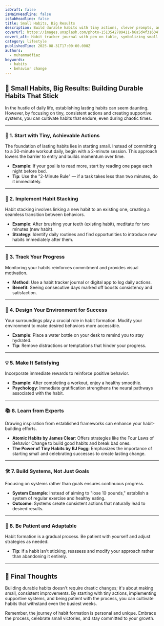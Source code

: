 ```yaml
---
isDraft: false
isMainHeadline: false
isSubHeadline: false
title: Small Habits, Big Results
description: Build durable habits with tiny actions, clever prompts, and systems that survive busy weeks.
coverUrl: https://images.unsplash.com/photo-1513542789411-b6a5d4f31634?q=80&w=1600&auto=format&fit=crop
covert_alt: Habit tracker journal with pen on table, symbolizing small habits
category: lifestyle
publishedTime: 2025-08-31T17:00:00.000Z
authors:
  - muhammadfiaz
keywords:
  - habits
  - behavior change
---
```


## 🧠 Small Habits, Big Results: Building Durable Habits That Stick

In the hustle of daily life, establishing lasting habits can seem daunting. However, by focusing on tiny, consistent actions and creating supportive systems, you can cultivate habits that endure, even during chaotic times.

---

### 🔑 1. Start with Tiny, Achievable Actions

The foundation of lasting habits lies in starting small. Instead of committing to a 30-minute workout daily, begin with a 2-minute session. This approach lowers the barrier to entry and builds momentum over time.

* **Example**: If your goal is to read more, start by reading one page each night before bed.
* **Tip**: Use the "2-Minute Rule" — if a task takes less than two minutes, do it immediately.

---

### 🧩 2. Implement Habit Stacking

Habit stacking involves linking a new habit to an existing one, creating a seamless transition between behaviors.

* **Example**: After brushing your teeth (existing habit), meditate for two minutes (new habit).
* **Strategy**: Identify daily routines and find opportunities to introduce new habits immediately after them.

---

### 📅 3. Track Your Progress

Monitoring your habits reinforces commitment and provides visual motivation.

* **Method**: Use a habit tracker journal or digital app to log daily actions.
* **Benefit**: Seeing consecutive days marked off boosts consistency and satisfaction.

---

### 🧠 4. Design Your Environment for Success

Your surroundings play a crucial role in habit formation. Modify your environment to make desired behaviors more accessible.

* **Example**: Place a water bottle on your desk to remind you to stay hydrated.
* **Tip**: Remove distractions or temptations that hinder your progress.

---

### 💡 5. Make It Satisfying

Incorporate immediate rewards to reinforce positive behavior.

* **Example**: After completing a workout, enjoy a healthy smoothie.
* **Psychology**: Immediate gratification strengthens the neural pathways associated with the habit.

---

### 📚 6. Learn from Experts

Drawing inspiration from established frameworks can enhance your habit-building efforts.

* **Atomic Habits by James Clear**: Offers strategies like the Four Laws of Behavior Change to build good habits and break bad ones.
* **The Power of Tiny Habits by BJ Fogg**: Emphasizes the importance of starting small and celebrating successes to create lasting change.

---

### 🛠️ 7. Build Systems, Not Just Goals

Focusing on systems rather than goals ensures continuous progress.

* **System Example**: Instead of aiming to "lose 10 pounds," establish a system of regular exercise and healthy eating.
* **Outcome**: Systems create consistent actions that naturally lead to desired results.

---

### 🔄 8. Be Patient and Adaptable

Habit formation is a gradual process. Be patient with yourself and adjust strategies as needed.

* **Tip**: If a habit isn't sticking, reassess and modify your approach rather than abandoning it entirely.

---

## 📝 Final Thoughts

Building durable habits doesn't require drastic changes; it's about making small, consistent improvements. By starting with tiny actions, implementing supportive systems, and being patient with the process, you can cultivate habits that withstand even the busiest weeks.

Remember, the journey of habit formation is personal and unique. Embrace the process, celebrate small victories, and stay committed to your growth.

